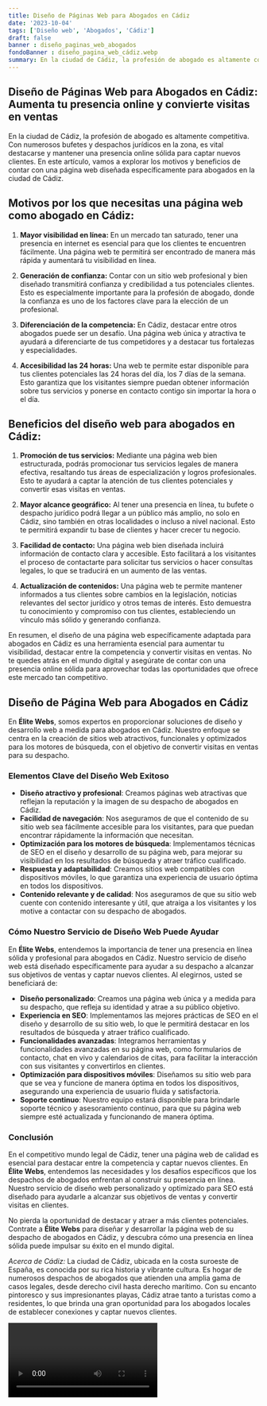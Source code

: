 ```yaml
---
title: Diseño de Páginas Web para Abogados en Cádiz
date: '2023-10-04'
tags: ['Diseño web', 'Abogados', 'Cádiz']
draft: false
banner : diseño_paginas_web_abogados
fondoBanner : diseño_pagina_web_cádiz.webp
summary: En la ciudad de Cádiz, la profesión de abogado es altamente competitiva. Con numerosos bufetes y despachos jurídicos en la zona, es vital destacarse y mantener una presencia online sólida para captar nuevos clientes. En este artículo, vamos a explorar los motivos y beneficios de contar con una página web diseñada específicamente para abogados en la ciudad de Cádiz.
---
```


## Diseño de Páginas Web para Abogados en Cádiz: Aumenta tu presencia online y convierte visitas en ventas

En la ciudad de Cádiz, la profesión de abogado es altamente competitiva. Con numerosos bufetes y despachos jurídicos en la zona, es vital destacarse y mantener una presencia online sólida para captar nuevos clientes. En este artículo, vamos a explorar los motivos y beneficios de contar con una página web diseñada específicamente para abogados en la ciudad de Cádiz.

## Motivos por los que necesitas una página web como abogado en Cádiz:

1. **Mayor visibilidad en línea:** En un mercado tan saturado, tener una presencia en internet es esencial para que los clientes te encuentren fácilmente. Una página web te permitirá ser encontrado de manera más rápida y aumentará tu visibilidad en línea.

2. **Generación de confianza:** Contar con un sitio web profesional y bien diseñado transmitirá confianza y credibilidad a tus potenciales clientes. Esto es especialmente importante para la profesión de abogado, donde la confianza es uno de los factores clave para la elección de un profesional.

3. **Diferenciación de la competencia:** En Cádiz, destacar entre otros abogados puede ser un desafío. Una página web única y atractiva te ayudará a diferenciarte de tus competidores y a destacar tus fortalezas y especialidades.

4. **Accesibilidad las 24 horas:** Una web te permite estar disponible para tus clientes potenciales las 24 horas del día, los 7 días de la semana. Esto garantiza que los visitantes siempre puedan obtener información sobre tus servicios y ponerse en contacto contigo sin importar la hora o el día.

## Beneficios del diseño web para abogados en Cádiz:

1. **Promoción de tus servicios:** Mediante una página web bien estructurada, podrás promocionar tus servicios legales de manera efectiva, resaltando tus áreas de especialización y logros profesionales. Esto te ayudará a captar la atención de tus clientes potenciales y convertir esas visitas en ventas.

2. **Mayor alcance geográfico:** Al tener una presencia en línea, tu bufete o despacho jurídico podrá llegar a un público más amplio, no solo en Cádiz, sino también en otras localidades o incluso a nivel nacional. Esto te permitirá expandir tu base de clientes y hacer crecer tu negocio.

3. **Facilidad de contacto:** Una página web bien diseñada incluirá información de contacto clara y accesible. Esto facilitará a los visitantes el proceso de contactarte para solicitar tus servicios o hacer consultas legales, lo que se traducirá en un aumento de las ventas.

4. **Actualización de contenidos:** Una página web te permite mantener informados a tus clientes sobre cambios en la legislación, noticias relevantes del sector jurídico y otros temas de interés. Esto demuestra tu conocimiento y compromiso con tus clientes, estableciendo un vínculo más sólido y generando confianza.

En resumen, el diseño de una página web específicamente adaptada para abogados en Cádiz es una herramienta esencial para aumentar tu visibilidad, destacar entre la competencia y convertir visitas en ventas. No te quedes atrás en el mundo digital y asegúrate de contar con una presencia online sólida para aprovechar todas las oportunidades que ofrece este mercado tan competitivo.

<GifSeo />

<Cta />

## Diseño de Página Web para Abogados en Cádiz

En **Élite Webs**, somos expertos en proporcionar soluciones de diseño y desarrollo web a medida para abogados en Cádiz. Nuestro enfoque se centra en la creación de sitios web atractivos, funcionales y optimizados para los motores de búsqueda, con el objetivo de convertir visitas en ventas para su despacho.

### Elementos Clave del Diseño Web Exitoso

- **Diseño atractivo y profesional**: Creamos páginas web atractivas que reflejan la reputación y la imagen de su despacho de abogados en Cádiz.
- **Facilidad de navegación**: Nos aseguramos de que el contenido de su sitio web sea fácilmente accesible para los visitantes, para que puedan encontrar rápidamente la información que necesitan.
- **Optimización para los motores de búsqueda**: Implementamos técnicas de SEO en el diseño y desarrollo de su página web, para mejorar su visibilidad en los resultados de búsqueda y atraer tráfico cualificado.
- **Respuesta y adaptabilidad**: Creamos sitios web compatibles con dispositivos móviles, lo que garantiza una experiencia de usuario óptima en todos los dispositivos.
- **Contenido relevante y de calidad**: Nos aseguramos de que su sitio web cuente con contenido interesante y útil, que atraiga a los visitantes y los motive a contactar con su despacho de abogados.

### Cómo Nuestro Servicio de Diseño Web Puede Ayudar

En **Élite Webs**, entendemos la importancia de tener una presencia en línea sólida y profesional para abogados en Cádiz. Nuestro servicio de diseño web está diseñado específicamente para ayudar a su despacho a alcanzar sus objetivos de ventas y captar nuevos clientes. Al elegirnos, usted se beneficiará de:

- **Diseño personalizado**: Creamos una página web única y a medida para su despacho, que refleja su identidad y atrae a su público objetivo.
- **Experiencia en SEO**: Implementamos las mejores prácticas de SEO en el diseño y desarrollo de su sitio web, lo que le permitirá destacar en los resultados de búsqueda y atraer tráfico cualificado.
- **Funcionalidades avanzadas**: Integramos herramientas y funcionalidades avanzadas en su página web, como formularios de contacto, chat en vivo y calendarios de citas, para facilitar la interacción con sus visitantes y convertirlos en clientes.
- **Optimización para dispositivos móviles**: Diseñamos su sitio web para que se vea y funcione de manera óptima en todos los dispositivos, asegurando una experiencia de usuario fluida y satisfactoria.
- **Soporte continuo**: Nuestro equipo estará disponible para brindarle soporte técnico y asesoramiento continuo, para que su página web siempre esté actualizada y funcionando de manera óptima.

### Conclusión

En el competitivo mundo legal de Cádiz, tener una página web de calidad es esencial para destacar entre la competencia y captar nuevos clientes. En **Élite Webs**, entendemos las necesidades y los desafíos específicos que los despachos de abogados enfrentan al construir su presencia en línea. Nuestro servicio de diseño web personalizado y optimizado para SEO está diseñado para ayudarle a alcanzar sus objetivos de ventas y convertir visitas en clientes.

No pierda la oportunidad de destacar y atraer a más clientes potenciales. Contrate a **Élite Webs** para diseñar y desarrollar la página web de su despacho de abogados en Cádiz, y descubra cómo una presencia en línea sólida puede impulsar su éxito en el mundo digital.

*Acerca de Cádiz:* La ciudad de Cádiz, ubicada en la costa suroeste de España, es conocida por su rica historia y vibrante cultura. Es hogar de numerosos despachos de abogados que atienden una amplia gama de casos legales, desde derecho civil hasta derecho marítimo. Con su encanto pintoresco y sus impresionantes playas, Cádiz atrae tanto a turistas como a residentes, lo que brinda una gran oportunidad para los abogados locales de establecer conexiones y captar nuevos clientes.

<Video />

<CtaBot job='Abogados' city='Cádiz'/>

<Gmaps query='Cádiz+españa+maps' />